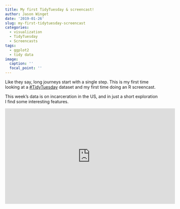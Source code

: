 ```yaml
---
title: My first TidyTuesday & screencast!
author: Jason Winget
date: '2019-01-26'
slug: my-first-tidytuesday-screencast
categories:
  - visualization
  - TidyTuesday
  - Screencasts
tags:
  - ggplot2
  - tidy data
image:
  caption: ''
  focal_point: ''
---
```


Like they say, long journeys start with a single step. This is my first time looking at a [#TidyTuesday](https://thomasmock.netlify.com/post/tidytuesday-a-weekly-social-data-project-in-r/) dataset and my first time doing an R screencast.

This week's data is on incarceration in the US, and in just a short exploration I find some interesting features.

<iframe width="560" height="315" src="https://www.youtube.com/embed/hY5GiFK3kPw" frameborder="0" allow="accelerometer; autoplay; encrypted-media; gyroscope; picture-in-picture" allowfullscreen></iframe>